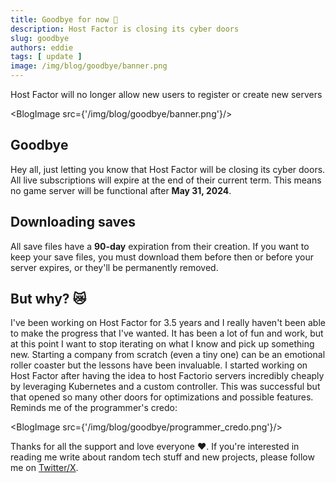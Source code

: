 ```yaml
---
title: Goodbye for now 👋
description: Host Factor is closing its cyber doors
slug: goodbye
authors: eddie
tags: [ update ]
image: /img/blog/goodbye/banner.png
---
```


Host Factor will no longer allow new users to register or create new servers

<BlogImage src={'/img/blog/goodbye/banner.png'}/>

<!--truncate-->

## Goodbye
Hey all, just letting you know that Host Factor will be closing its cyber doors. All live subscriptions
will expire at the end of their current term. This means no game server will be functional after **May 31, 2024**.

## Downloading saves
All save files have a **90-day** expiration from their creation. If you want to keep your save files, you must download them before
then or before your server expires, or they'll be permanently removed.

## But why? 😿
I've been working on Host Factor for 3.5 years and I really haven't been able to make the progress that I've wanted.
It has been a lot of fun and work, but at this point I want to stop iterating on what I know and pick up something new.
Starting a company from scratch (even a tiny one) can be an emotional roller coaster but the lessons have been invaluable.
I started working on Host Factor after having the idea to host Factorio servers incredibly cheaply by leveraging Kubernetes
and a custom controller. This was successful but that opened so many other doors for optimizations and possible features.
Reminds me of the programmer's credo:

<BlogImage src={'/img/blog/goodbye/programmer_credo.png'}/>

Thanks for all the support and love everyone ❤️. If you're interested in reading me write about random tech stuff and new projects, please
follow me on [Twitter/X](https://twitter.com/hf_eddie).

